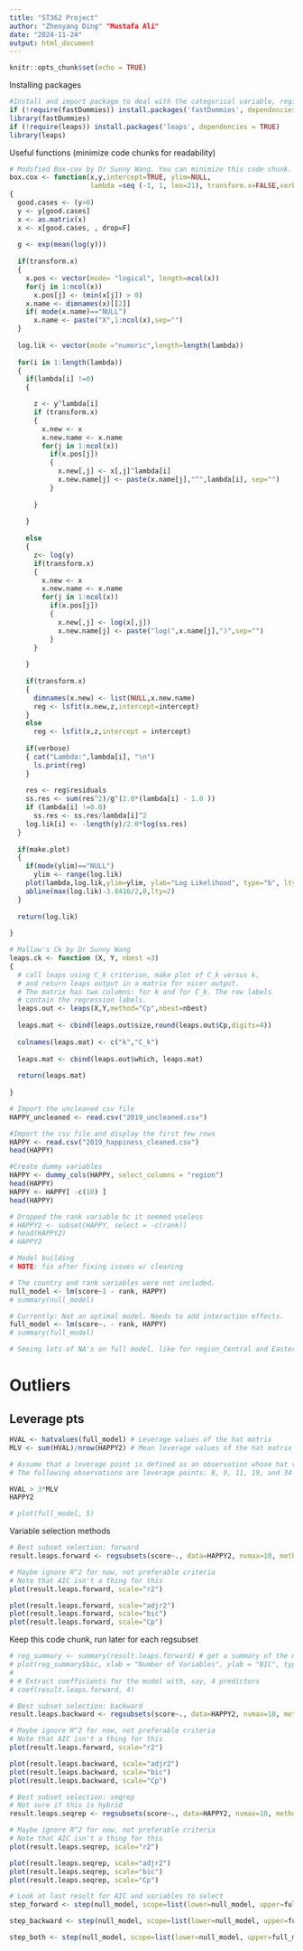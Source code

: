 ---
title: "ST362 Project"
author: "Zhenyang Ding" "Mustafa Ali"
date: "2024-11-24"
output: html_document
---

```{r setup, include=FALSE}
knitr::opts_chunk$set(echo = TRUE)
```


Installing packages
```{r}
#Install and import package to deal with the categorical variable, region.
if (!require(fastDummies)) install.packages('fastDummies', dependencies = TRUE)
library(fastDummies)
if (!require(leaps)) install.packages('leaps', dependencies = TRUE)
library(leaps)
```
Useful functions (minimize code chunks for readability)
```{r}
# Modified Box-cox by Dr Sunny Wang. You can minimize this code chunk.
box.cox <- function(x,y,intercept=TRUE, ylim=NULL, 
                    lambda =seq (-1, 1, len=21), transform.x=FALSE,verbose =TRUE, make.plot=TRUE)
{
  good.cases <- (y>0)
  y <- y[good.cases]
  x <- as.matrix(x)
  x <- x[good.cases, , drop=F]
  
  g <- exp(mean(log(y)))
  
  if(transform.x)
  { 
    x.pos <- vector(mode= "logical", length=ncol(x))
    for(j in 1:ncol(x))
      x.pos[j] <- (min(x[j]) > 0)
    x.name <- dimnames(x)[[2]]
    if( mode(x.name)=="NULL")
      x.name <- paste("X",1:ncol(x),sep="")
  } 
  
  log.lik <- vector(mode ="numeric",length=length(lambda))
  
  for(i in 1:length(lambda))
  {     
    if(lambda[i] !=0)
    {  

      z <- y^lambda[i]
      if (transform.x)
      {  
        x.new <- x 
        x.new.name <- x.name
        for(j in 1:ncol(x))
          if(x.pos[j])
          { 
            x.new[,j] <- x[,j]^lambda[i] 
            x.new.name[j] <- paste(x.name[j],"^",lambda[i], sep="")
          }
        
      }
      
    }
    
    else
    { 
      z<- log(y)
      if(transform.x)
      { 
        x.new <- x 
        x.new.name <- x.name
        for(j in 1:ncol(x))
          if(x.pos[j])
          { 
            x.new[,j] <- log(x[,j])
            x.new.name[j] <- paste("log(",x.name[j],")",sep="")
          }
      }
      
    }
    
    if(transform.x)
    {
      dimnames(x.new) <- list(NULL,x.new.name)
      reg <- lsfit(x.new,z,intercept=intercept) 
    }
    else 
      reg <- lsfit(x,z,intercept = intercept)
    
    if(verbose)
    { cat("Lambda:",lambda[i], "\n")
      ls.print(reg)
    }
    
    res <- reg$residuals
    ss.res <- sum(res^2)/g^(2.0*(lambda[i] - 1.0 ))
    if (lambda[i] !=0.0)
      ss.res <- ss.res/lambda[i]^2
    log.lik[i] <- -length(y)/2.0*log(ss.res)
  }
  
  if(make.plot)
  { 
    if(mode(ylim)=="NULL")
      ylim <- range(log.lik)
    plot(lambda,log.lik,ylim=ylim, ylab="Log Likelihood", type="b", lty=1)
    abline(max(log.lik)-3.8416/2,0,lty=2)
  }
  
  return(log.lik)
  
}
```

```{r}
# Mallow's Ck by Dr Sunny Wang
leaps.ck <- function (X, Y, nbest =3) 
{
  # call leaps using C_k criterion, make plot of C_k versus k,
  # and return leaps output in a matrix for nicer output.
  # The matrix has two columns: for k and for C_k. The row labels
  # contain the regression labels.
  leaps.out <- leaps(X,Y,method="Cp",nbest=nbest)
  
  leaps.mat <- cbind(leaps.out$size,round(leaps.out$Cp,digits=4))
  
  colnames(leaps.mat) <- c("k","C_k")
  
  leaps.mat <- cbind(leaps.out$which, leaps.mat)
  
  return(leaps.mat)
  
} 
```


```{r}
# Import the uncleaned csv file
HAPPY_uncleaned <- read.csv("2019_uncleaned.csv")

#Import the csv file and display the first few rows
HAPPY <- read.csv("2019_happiness_cleaned.csv")
head(HAPPY)

#Create dummy variables
HAPPY <- dummy_cols(HAPPY, select_columns = "region")
head(HAPPY)
HAPPY <- HAPPY[ -c(10) ]
head(HAPPY)

# Dropped the rank variable bc it seemed useless
# HAPPY2 <- subset(HAPPY, select = -c(rank))
# head(HAPPY2)
# HAPPY2
```

```{r}
# Model building
# NOTE: fix after fixing issues w/ cleaning

# The country and rank variables were not included.
null_model <- lm(score~1 - rank, HAPPY)
# summary(null_model)

# Currently: Not an optimal model. Needs to add interaction effects.
full_model <- lm(score~. - rank, HAPPY)
# summary(full_model)

# Seeing lots of NA's on full model, like for region_Central and Eastern Europe. Why is this?
```

# Outliers


## Leverage pts
```{r}
HVAL <- hatvalues(full_model) # Leverage values of the hat matrix
MLV <- sum(HVAL)/nrow(HAPPY2) # Mean leverage values of the hat matrix

# Assume that a leverage point is defined as an observation whose hat value is more than thrice the mean leverage value, and identify the observations that meet this criteria
# The following observations are leverage points: 8, 9, 11, 19, and 34

HVAL > 3*MLV
HAPPY2
```

```{r}
# plot(full_model, 5)
```


Variable selection methods
```{r}
# Best subset selection: forward
result.leaps.forward <- regsubsets(score~., data=HAPPY2, nvmax=10, method="forward") # run best subsets selection

# Maybe ignore R^2 for now, not preferable criteria
# Note that AIC isn't a thing for this
plot(result.leaps.forward, scale="r2")

plot(result.leaps.forward, scale="adjr2")
plot(result.leaps.forward, scale="bic")
plot(result.leaps.forward, scale="Cp")

```

Keep this code chunk, run later for each regsubset
```{r}
# reg_summary <- summary(result.leaps.forward) # get a summary of the models
# plot(reg_summary$bic, xlab = "Number of Variables", ylab = "BIC", type = "b")
# 
# # Extract coefficients for the model with, say, 4 predictors
# coef(result.leaps.forward, 4)
```

```{r}
# Best subset selection: backward
result.leaps.backward <- regsubsets(score~., data=HAPPY2, nvmax=10, method="backward") 

# Maybe ignore R^2 for now, not preferable criteria
# Note that AIC isn't a thing for this
plot(result.leaps.forward, scale="r2")

plot(result.leaps.backward, scale="adjr2")
plot(result.leaps.backward, scale="bic")
plot(result.leaps.backward, scale="Cp")
```
```{r}
# Best subset selection: seqrep
# Not sure if this is hybrid
result.leaps.seqrep <- regsubsets(score~., data=HAPPY2, nvmax=10, method="seqrep") 

# Maybe ignore R^2 for now, not preferable criteria
# Note that AIC isn't a thing for this
plot(result.leaps.seqrep, scale="r2")

plot(result.leaps.seqrep, scale="adjr2")
plot(result.leaps.seqrep, scale="bic")
plot(result.leaps.seqrep, scale="Cp")
```


```{r}
# Look at last result for AIC and variables to select
step_forward <- step(null_model, scope=list(lower=null_model, upper=full_model), direction="forward")
```
```{r}
step_backward <- step(null_model, scope=list(lower=null_model, upper=full_model), direction="backward")

```





```{r}
step_both <- step(null_model, scope=list(lower=null_model, upper=full_model), direction="both")
```


```{r}

```